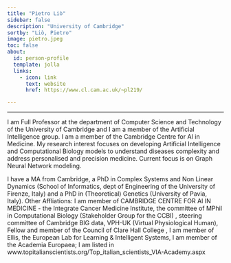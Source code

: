 ```yaml
---
title: "Pietro Liò"
sidebar: false
description: "University of Cambridge"
sortby: "Liò, Pietro"
image: pietro.jpeg
toc: false
about:
  id: person-profile
  template: jolla
  links:
    - icon: link
      text: website
      href: https://www.cl.cam.ac.uk/~pl219/

---
```

---

:::{#person-profile}
:::

I am Full Professor at the department of Computer Science and Technology of the University of Cambridge and I am a member of the Artificial Intelligence group. I am a member of the Cambridge Centre for AI in Medicine.
My research interest focuses on developing Artificial Intelligence and Computational Biology models to understand diseases complexity and address personalised and precision medicine. Current focus is on Graph Neural Network modeling.

I have a MA from Cambridge, a PhD in Complex Systems and Non Linear Dynamics (School of Informatics, dept of Engineering of the University of Firenze, Italy) and a PhD in (Theoretical) Genetics (University of Pavia, Italy).
Other Affliations: I am member of CAMBRIDGE CENTRE FOR AI IN MEDICINE - the Integrate Cancer Medicine Institute,  the committee of MPhil in Computational Biology (Stakeholder Group for the CCBI) , steering committee of Cambridge BIG data,  VPH-UK (Virtual Physiological Human), Fellow and member of the Council of Clare Hall College , I am member of Ellis, the European Lab for Learning & Intelligent Systems, I am member of the Academia Europaea; I am listed in www.topitalianscientists.org/Top_italian_scientists_VIA-Academy.aspx
